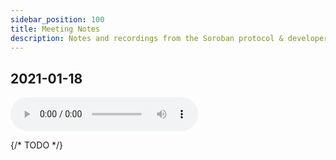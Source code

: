```yaml
---
sidebar_position: 100
title: Meeting Notes
description: Notes and recordings from the Soroban protocol & developers meetings
---
```


## 2021-01-18

<audio controls>
  <source
    src="https://pub-b2eaaee2bbe74d70820bacb7298958f5.r2.dev/0101802024_protocol_developer_call.mp3"
    type="audio/mpeg"
  ></source>
  Your browser does not support the audio element.
</audio>

{/* TODO */}
